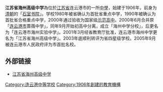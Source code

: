 {{Unreferenced|time=2020-08-07T00:45:39+00:00}}
'''江苏省海州高级中学'''為位於[[江苏省|江苏省]]连云港市的一所[[中學|中學]]，始建于1906年，前身为[[清朝|清朝]]的「[[石室书院|石室书院]]」。学校1980年被省确认为首批省重点中学，1990年被确认为首批省合格重点中学，2000年通过验收为国家级[[示範性高中|示范高中]]。2000年6月合并原「[[连云港市|连云港市]]蔷薇中学」，同年9月开始初高中分离，成立「海州中学分校」，后更名为「连云港市海州实验中学」。2001年3月经省教育厅批准，连云港市海州中学更名为「江苏省海州高级中学」。2003年底顺利转评为省四星级学校。2005年9月被连云港市人民政府评为市首批名校。

== 外部链接 ==
* [https://web.archive.org/web/20080831114545/http://hzgz.lyge.cn/ 江苏省海州高级中学]

{{seni-stub}}

[[Category:连云港中等学校|Category:连云港中等学校]]
[[Category:1906年創建的教育機構|Category:1906年創建的教育機構]]